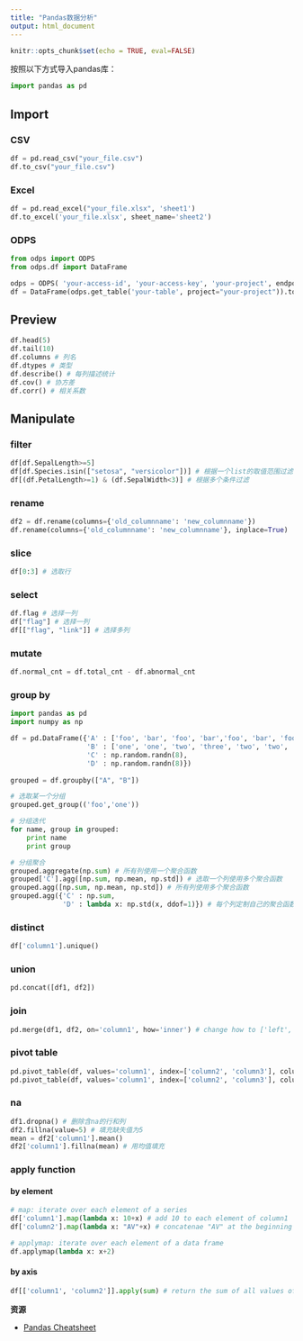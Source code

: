 ```yaml
---
title: "Pandas数据分析"
output: html_document
---
```


```r
knitr::opts_chunk$set(echo = TRUE, eval=FALSE)
```

按照以下方式导入pandas库：

```python
import pandas as pd
```

## Import
###  CSV
```python
df = pd.read_csv("your_file.csv")
df.to_csv("your_file.csv")
```

### Excel
```python
df = pd.read_excel("your_file.xlsx", 'sheet1')
df.to_excel('your_file.xlsx', sheet_name='sheet2')
```

### ODPS

```python
from odps import ODPS
from odps.df import DataFrame

odps = ODPS( 'your-access-id', 'your-access-key', 'your-project', endpoint='your-endpoint')
df = DataFrame(odps.get_table('your-table', project="your-project")).to_pandas()
```

## Preview
```python
df.head(5)
df.tail(10)
df.columns # 列名
df.dtypes # 类型
df.describe() # 每列描述统计
df.cov() # 协方差
df.corr() # 相关系数
```

## Manipulate
### filter
```python
df[df.SepalLength>=5] 
df[df.Species.isin(["setosa", "versicolor"])] # 根据一个list的取值范围过滤
df[(df.PetalLength>=1) & (df.SepalWidth<3)] # 根据多个条件过滤
```

### rename
```python
df2 = df.rename(columns={'old_columnname': 'new_columnname'})
df.rename(columns={'old_columnname': 'new_columnname'}, inplace=True)
```

### slice
```python
df[0:3] # 选取行
```

### select
```python
df.flag # 选择一列
df["flag"] # 选择一列
df[["flag", "link"]] # 选择多列
```

### mutate
```python
df.normal_cnt = df.total_cnt - df.abnormal_cnt
```

### group by

```python
import pandas as pd
import numpy as np

df = pd.DataFrame({'A' : ['foo', 'bar', 'foo', 'bar','foo', 'bar', 'foo', 'foo'],
                   'B' : ['one', 'one', 'two', 'three', 'two', 'two', 'one', 'three'],
                   'C' : np.random.randn(8),
                   'D' : np.random.randn(8)})
                   
grouped = df.groupby(["A", "B"])

# 选取某一个分组
grouped.get_group(('foo','one'))

# 分组迭代
for name, group in grouped:
    print name
    print group

# 分组聚合
grouped.aggregate(np.sum) # 所有列使用一个聚合函数
grouped['C'].agg([np.sum, np.mean, np.std]) # 选取一个列使用多个聚合函数
grouped.agg([np.sum, np.mean, np.std]) # 所有列使用多个聚合函数
grouped.agg({'C' : np.sum,
             'D' : lambda x: np.std(x, ddof=1)}) # 每个列定制自己的聚合函数

```

### distinct
```python
df['column1'].unique()
```


### union
```python
pd.concat([df1, df2])
```

### join
```python
pd.merge(df1, df2, on='column1', how='inner') # change how to ['left', 'right', 'outer']
```

### pivot table
```python
pd.pivot_table(df, values='column1', index=['column2', 'column3'], columns=['column4']) # 默认采用sum聚合
pd.pivot_table(df, values='column1', index=['column2', 'column3'], columns=['column4'], aggfunc=len) # 采用aggfunc自定义聚合函数  
```

### na
```python
df1.dropna() # 删除含na的行和列
df2.fillna(value=5) # 填充缺失值为5
mean = df2['column1'].mean()
df2['column1'].fillna(mean) # 用均值填充
```

### apply function
#### by element
```python
# map: iterate over each element of a series
df['column1'].map(lambda x: 10+x) # add 10 to each element of column1
df['column2'].map(lambda x: "AV"+x) # concatenae "AV" at the beginning of each element of column2

# applymap: iterate over each element of a data frame
df.applymap(lambda x: x+2)
```

#### by axis
```python
df[['column1', 'column2']].apply(sum) # return the sum of all values of column1 and column2
```


**资源**

- [Pandas Cheatsheet](files/Pandas_Cheat_Sheet.pdf)

